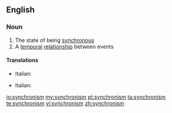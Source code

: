 ==English==

===Noun===
{{wikipedia}}
{{en-noun|-}}

# The state of being [[synchronous]]
# A [[temporal]] [[relationship]] between events

====Translations====
{{trans-top|state of being synchronous}}
* Italian: {{t+|it|sincronismo|m}} 
{{trans-mid}}
{{trans-bottom}}
{{trans-top|a temporal relationship between events}}
* Italian: {{t+|it|sincronismo|m}} 
{{trans-mid}}
{{trans-bottom}}

[[io:synchronism]]
[[my:synchronism]]
[[pt:synchronism]]
[[ta:synchronism]]
[[te:synchronism]]
[[vi:synchronism]]
[[zh:synchronism]]